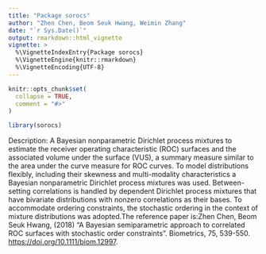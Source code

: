 ---
title: "Package sorocs"
author: "Zhen Chen, Beom Seuk Hwang, Weimin Zhang" 
date: "`r Sys.Date()`" 
output: rmarkdown::html_vignette
vignette: >
  %\VignetteIndexEntry{Package sorocs}
  %\VignetteEngine{knitr::rmarkdown}
  %\VignetteEncoding{UTF-8}
---

```{r, include = FALSE}
knitr::opts_chunk$set(
  collapse = TRUE,
  comment = "#>"
)
```

```{r setup}
library(sorocs)

```
Description: A Bayesian nonparametric Dirichlet process mixtures to estimate the receiver operating characteristic (ROC)  surfaces and the associated volume under the surface (VUS), a summary measure similar to the area under the 
 curve measure for ROC curves. To model distributions flexibly, including their skewness and multi-modality
 characteristics a Bayesian nonparametric Dirichlet process mixtures was used. Between-setting correlations is handled
 by dependent Dirichlet process mixtures that have bivariate distributions with nonzero
 correlations as their bases. To  accommodate ordering constraints, the stochastic ordering in the
 context of mixture distributions was adopted.The reference paper is:Zhen Chen, Beom Seuk Hwang, (2018)
 "A Bayesian semiparametric approach to correlated ROC surfaces with stochastic order constraints". Biometrics, 75,
 539-550. <https://doi.org/10.1111/biom.12997>.
 